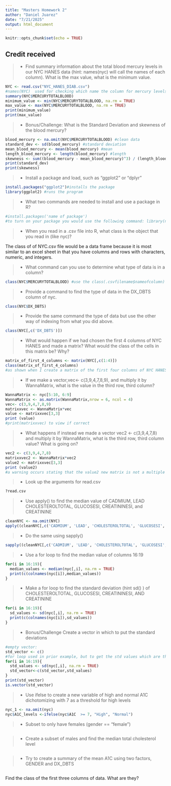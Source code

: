 ---
title: "Masters Homework 2"
author: "Daniel Juarez"
date: "7/21/2025"
output: html_document
---

```{r setup, include=FALSE}
knitr::opts_chunk$set(echo = TRUE)
```
## Credit received ##

>- Find summary information about the total blood mercury levels in our NYC HANES data (hint: names(nyc) will call the names of each column). What is the max value, what is the minimum value.  

```{r}
NYC <- read.csv("NYC_HANES_DIAB.csv")
#names(NYC)  used for checking which name the column for mercury levels in blood
summary(NYC$MERCURYTOTALBLOOD)
minimum_value <- min(NYC$MERCURYTOTALBLOOD, na.rm = TRUE)
max_value <- max(NYC$MERCURYTOTALBLOOD, na.rm = TRUE)
print(minimum_value)
print(max_value)
```


>- Bonus/Challenge: What is the Standard Deviation and skewness of the blood mercury?

```{r}
blood_mercury <- na.omit(NYC$MERCURYTOTALBLOOD) #clean data
standard_dev <- sd(blood_mercury) #standard deviation
mean_blood_mercury <- mean(blood_mercury) #mean
length_blood_mercury <- length(blood_mercury) #length
skewness <- sum((blood_mercury - mean_blood_mercury)^3) / (length_blood_mercury * standard_dev^3) #put the variables together into the skewness calculation
print(standard_dev)
print(skewness)
```



>- Install a package and load, such as "ggplot2" or "dplyr"

```{r}
install.packages("ggplot2")#installs the package
library(ggplot2) #runs the program

```





>- What two commands are needed to install and use a package in R?

```{r}
#install.packages('name of package')
#to turn on your package you would use the following command: library(name of package)
```




>- When you read in a .csv file into R, what class is the object that you read in (like nyc)?

The class of of NYC.csv file would be a data frame because it is most similar to an excel sheet in that you have columns and rows with characters, numeric, and integers.

>- What command can you use to determine what type of data is in a column?

```{r}
class(NYC$MERCURYTOTALBLOOD) #use the class(.csvfilename$nameofcolumn) in this example We used the column MERCURYTOTALBLOOD
```


>- Provide a command to find the type of data in the DX_DBTS column of nyc. 

```{r}
class(NYC$DX_DBTS)
```


>- Provide the same command the type of data but use the other way of indexing from what you did above. 

```{r}
class(NYC[,c('DX_DBTS')])
```



>- What would happen if we had chosen the first 4 columns of NYC HANES and made a matrix? What would the class of the cells in this matrix be? Why?

```{r}
matrix_of_first_4_columns <- matrix(NYC[,c(1:4)])
class(matrix_of_first_4_columns)
#as shown when I create a matrix of the first four columns of NYC HANES the class of the cells are matrix and array. This is because now that the four columns are in a matrix, this is now classified as a matrix. It is no longer just one column and therefore not one type of data. It also puts out an array because a matrix is a 2d form of an array because it has rows and colmns.

```


>- If we make a vector,vec<- c(3,9,4,7,8,9), and multiply it by WannaMatrix, what is the value in the third row, third column? 

```{r}
WannaMatrix <- nyc[5:10, 6:9]
WannaMatrix <- as.matrix(WannaMatrix,nrow = 6, ncol = 4)
vec<- c(3,9,4,7,8,9)
matrixxvec <- WannaMatrix*vec
value <- matrixxvec[3,3]
print (value)
#print(matrixxvec) to view if correct


```



>- What happens if instead we made a vector vec2 <- c(3,9,4,7,8) and multiply it by WannaMatrix, what is the third row, third column value? What is going on? 

```{r}
vec2 <- c(3,9,4,7,8)
matrixxvec2 <- WannaMatrix*vec2
value2 <- matrixxvec[3,3]
print (value2)
#a warning occurs stating that the value2 new matrix is not a multiple of shorter object length. This is because you cannot multiply a vector by a matrix that are different lengths.
```


>- Look up the arguments for read.csv

```{r}
?read.csv
```


>- Use apply() to find the median value of CADMIUM, LEAD CHOLESTEROLTOTAL, GLUCOSESI, CREATININESI, and CREATININE

```{r}
cleanNYC <- na.omit(NYC)
apply((cleanNYC[,c('CADMIUM', 'LEAD', 'CHOLESTEROLTOTAL', 'GLUCOSESI', 'CREATININESI', 'CREATININE')]),2,median)
```


>- Do the same using sapply()

```{r}
sapply((cleanNYC[,c('CADMIUM', 'LEAD', 'CHOLESTEROLTOTAL', 'GLUCOSESI', 'CREATININESI', 'CREATININE')]),median)
```

>- Use a for loop to find the median value of columns 16:19

```{r}
for(i in 16:19){
  median_values <- median(nyc[,i], na.rm = TRUE)
  print(c(colnames(nyc[i]),median_values))
}

```


>- Make a for loop to find the standard deviation (hint sd() ) of CHOLESTEROLTOTAL, GLUCOSESI, CREATININESI, AND CREATININE

```{r}
for(i in 16:19){
  sd_values <- sd(nyc[,i], na.rm = TRUE)
  print(c(colnames(nyc[i]),sd_values))
}
```


>- Bonus/Challenge Create a vector in which to put the standard deviations 

```{r}
#empty vector:
std_vector <- c()
#for loop used in prior example, but to get the std values which are then input into the vector
for(i in 16:19){
  std_values <- sd(nyc[,i], na.rm = TRUE)
  std_vector<-c(std_vector,std_values)
}
print(std_vector)
is.vector(std_vector)
```


>- Use ifelse to create a new variable of high and normal A1C dichotomizing with 7 as a threshold for high levels

```{r}
nyc_1 <- na.omit(nyc)
nyc$A1C_levels <-ifelse(nyc$A1C  >= 7, "High", "Normal")
```


>- Subset to only have females (gender == "female")

```{r}

```


>- Create a subset of males and find the median total cholesterol level

```{r}

```


>- Try to create a summary of the mean A1C using two factors, GENDER and DX_DBTS

```{r}

```

Find the class of the first three columns of data. What are they?

```{r}

```


